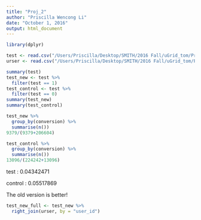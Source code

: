 ```yaml
---
title: "Proj_2"
author: "Priscilla Wencong Li"
date: "October 1, 2016"
output: html_document
---
```


```r
library(dplyr)
```


```r
test <- read.csv("/Users/Priscilla/Desktop/SMITH/2016 Fall/uGrid_tom/Proj_2/test_table.csv")
urser <- read.csv("/Users/Priscilla/Desktop/SMITH/2016 Fall/uGrid_tom/Proj_2/test_table.csv")
```


```r
summary(test)
test_new <- test %>%
  filter(test == 1)
test_control <- test %>%
  filter(test == 0)
summary(test_new)
summary(test_control)
```


```r
test_new %>%
  group_by(conversion) %>%
  summarise(n())
9379/(9379+206604)

test_control %>%
  group_by(conversion) %>%
  summarise(n())
13096/(224242+13096)
```
test : 0.04342471

control : 0.05517869

The old version is better!

```r
test_new_full <- test_new %>%
  right_join(urser, by = "user_id")
```





